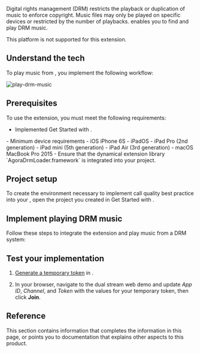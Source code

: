 

Digital rights management (DRM) restricts the playback or duplication of music to enforce copyright. Music files may only be played on specific devices or restricted by the number of playbacks. <Vg k="RTEE_DRM" /> enables you to find and play DRM music.

<PlatformWrapper notAllowed="android">
<PlatformWrapper notAllowed="ios">
<PlatformWrapper notAllowed="macos">
<PlatformWrapper notAllowed="windows">
<PlatformWrapper notAllowed="flutter">
This platform is not supported for this extension.
</PlatformWrapper>
</PlatformWrapper>
</PlatformWrapper>
</PlatformWrapper>
</PlatformWrapper>

<PlatformWrapper notAllowed="web">
<PlatformWrapper notAllowed="react-native">
<PlatformWrapper notAllowed="electron">
<PlatformWrapper notAllowed="unity">

## Understand the tech

To play music from <Vg k="RTEE_DRM" />, you implement the following workflow:

![play-drm-music](\images\video-sdk\play-drm-music.svg)

## Prerequisites

To use the <Vg k="RTEE_DRM" /> extension, you must meet the following requirements:

- Implemented <Link to="../get-started/get-started-sdk">Get Started with <Vpd k="NAME"/></Link>.

<PlatformWrapper platform="ios">
- Minimum device requirements
    - iOS iPhone 6S
    - iPadOS
    - iPad Pro (2nd generation)
    - iPad mini (5th generation)
    - iPad Air (3rd generation)
    - macOS MacBook Pro 2015
- Ensure that the dynamical extension library `AgoraDrmLoader.framework` is integrated into your project.

</PlatformWrapper>

## Project setup

To create the environment necessary to implement call quality best practice into your <Vpl k="CLIENT" />, open the project you created in <Link to="../get-started/get-started-sdk">Get Started with <Vpd k="NAME"/></Link>.

## Implement playing DRM music

Follow these steps to integrate the <Vg k="RTEE_DRM" /> extension and play music from a DRM system:

<ProjectImplement />

## Test your implementation

1. [Generate a temporary token](../reference/manage-agora-account#generate-a-temporary-token) in <Vg k="CONSOLE" /> .

1. In your browser, navigate to the <Link target="_blank" to="https://webdemo.agora.io/dualStream/index.html"><Vg k="COMPANY" /> dual stream web demo</Link> and update _App ID_, _Channel_, and _Token_ with the values for your temporary token, then click **Join**.

<ProjectTest />

## Reference

This section contains information that completes the information in this page, or points you to documentation that explains other aspects to this product.

<Reference />

</PlatformWrapper>
</PlatformWrapper>
</PlatformWrapper>
</PlatformWrapper>